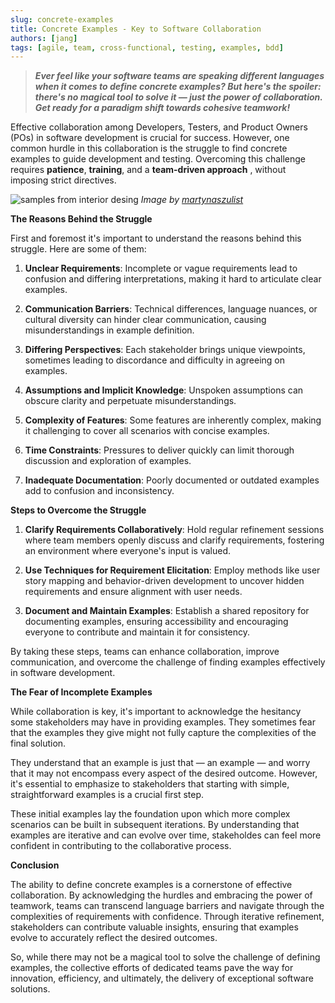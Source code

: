 ```yaml
---
slug: concrete-examples
title: Concrete Examples - Key to Software Collaboration
authors: [jang]
tags: [agile, team, cross-functional, testing, examples, bdd]
---
```


>***Ever feel like your software teams are speaking different languages when it comes to define concrete examples? But here's the spoiler: there's no magical tool to solve it — just the power of collaboration. Get ready for a paradigm shift towards cohesive teamwork!***

Effective collaboration among Developers, Testers, and Product Owners (POs) in software development is crucial for success. However, one common hurdle in this collaboration is the struggle to find concrete examples to guide development and testing.
Overcoming this challenge requires **patience**, **training**, and a **team-driven approach**
, without imposing strict directives.

![samples from interior desing](/img/interior-design-1508276_1280.jpg)
_Image by [martynaszulist](https://pixabay.com/users/martynaszulist-1055898/)_

**The Reasons Behind the Struggle**

First and foremost it's important to understand the reasons behind this struggle. Here are some of them:

1. **Unclear Requirements**: Incomplete or vague requirements lead to confusion and differing interpretations, making it hard to articulate clear examples.

2. **Communication Barriers**: Technical differences, language nuances, or cultural diversity can hinder clear communication, causing misunderstandings in example definition.

3. **Differing Perspectives**: Each stakeholder brings unique viewpoints, sometimes leading to discordance and difficulty in agreeing on examples.

4. **Assumptions and Implicit Knowledge**: Unspoken assumptions can obscure clarity and perpetuate misunderstandings.

5. **Complexity of Features**: Some features are inherently complex, making it challenging to cover all scenarios with concise examples.

6. **Time Constraints**: Pressures to deliver quickly can limit thorough discussion and exploration of examples.

7. **Inadequate Documentation**: Poorly documented or outdated examples add to confusion and inconsistency.

**Steps to Overcome the Struggle**

1. **Clarify Requirements Collaboratively**: Hold regular refinement sessions where team members openly discuss and clarify requirements, fostering an environment where everyone's input is valued.

2. **Use Techniques for Requirement Elicitation**: Employ methods like user story mapping and behavior-driven development to uncover hidden requirements and ensure alignment with user needs.

3. **Document and Maintain Examples**: Establish a shared repository for documenting examples, ensuring accessibility and encouraging everyone to contribute and maintain it for consistency.

By taking these steps, teams can enhance collaboration, improve communication, and overcome the challenge of finding examples effectively in software development.

**The Fear of Incomplete Examples**

While collaboration is key, it's important to acknowledge the hesitancy some stakeholders
may have in providing examples. They sometimes fear that the examples they give might not fully
capture the complexities of the final solution.

They understand that an example is just that — an example — and worry that it may not
encompass every aspect of the desired outcome. 
However, it's essential to emphasize to stakeholders that starting with simple, 
straightforward examples is a crucial first step. 

These initial examples lay the foundation upon which more complex scenarios can be built
in subsequent iterations. By understanding that examples are iterative and can evolve over
time, stakeholdes can feel more confident in contributing to the collaborative process.

**Conclusion**

The ability to define concrete examples is a cornerstone of effective collaboration.
By acknowledging the hurdles and embracing the power of teamwork, teams can transcend
language barriers and navigate through the complexities of requirements with confidence.
Through iterative refinement, stakeholders can contribute valuable insights,
ensuring that examples evolve to accurately reflect the desired outcomes.

So, while there may not be a magical tool to solve the challenge of defining examples,
the collective efforts of dedicated teams pave the way for innovation, efficiency,
and ultimately, the delivery of exceptional software solutions.
